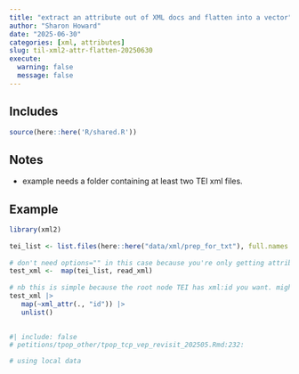 ```yaml
---
title: "extract an attribute out of XML docs and flatten into a vector"
author: "Sharon Howard"
date: "2025-06-30"
categories: [xml, attributes]
slug: til-xml2-attr-flatten-20250630
execute:
  warning: false
  message: false
---
```


## Includes

```r
source(here::here('R/shared.R'))
```

## Notes

-  example needs a folder containing at least two TEI xml files. 




## Example

```r
library(xml2) 
 
tei_list <- list.files(here::here("data/xml/prep_for_txt"), full.names = TRUE) 
 
# don't need options="" in this case because you're only getting attributes. 
test_xml <-  map(tei_list, read_xml) 
 
# nb this is simple because the root node TEI has xml:id you want. might not always be that easy! 
test_xml |> 
   map(~xml_attr(., "id")) |> 
   unlist() 
 

```



```r
#| include: false
# petitions/tpop_other/tpop_tcp_vep_revisit_202505.Rmd:232:  

# using local data
```
